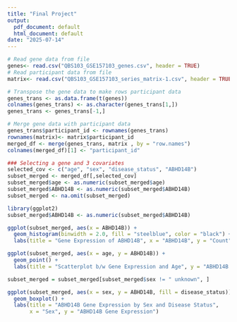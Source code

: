 ```yaml
---
title: "Final Project"
output:
  pdf_document: default
  html_document: default
date: "2025-07-14"
---
```


```r
# Read gene data from file
genes<- read.csv("QBS103_GSE157103_genes.csv", header = TRUE)
# Read participant data from file
matrix<- read.csv("QBS103_GSE157103_series_matrix-1.csv", header = TRUE)
```


```r
# Transpose the gene data to make rows participant data
genes_trans <- as.data.frame(t(genes))
colnames(genes_trans) <- as.character(genes_trans[1,])
genes_trans <- genes_trans[-1,]

# Merge gene data with participant data
genes_trans$participant_id <- rownames(genes_trans)
rownames(matrix)<- matrix$participant_id
merged_df <- merge(genes_trans, matrix , by = "row.names")
colnames(merged_df)[1] <- "participant_id"
```

```r
### Selecting a gene and 3 covariates
selected_cov <- c("age", "sex", "disease_status", "ABHD14B")
subset_merged <- merged_df[,selected_cov]
subset_merged$age <- as.numeric(subset_merged$age)
subset_merged$ABHD14B <- as.numeric(subset_merged$ABHD14B)
subset_merged <- na.omit(subset_merged)
```

```r
library(ggplot2)
subset_merged$ABHD14B <- as.numeric(subset_merged$ABHD14B)

ggplot(subset_merged, aes(x = ABHD14B)) + 
  geom_histogram(binwidth = 2.0, fill = "steelblue", color = "black") +
  labs(title = "Gene Expression of ABHD14B", x = "ABHD14B", y = "Count")
```


```r
ggplot(subset_merged, aes(x = age, y = ABHD14B)) +
  geom_point() +
  labs(title = "Scatterplot b/w Gene Expression and Age", y = "ABHD14B Gene Expression", x = "Age")
```


```r
subset_merged = subset_merged[subset_merged$sex != " unknown", ]

ggplot(subset_merged, aes(x = sex, y = ABHD14B, fill = disease_status)) +
  geom_boxplot() +
  labs(title = "ABHD14B Gene Expression by Sex and Disease Status",
       x = "Sex", y = "ABHD14B Gene Expression")
```

